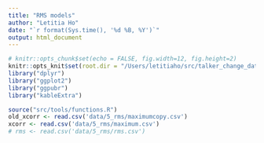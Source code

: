 ```yaml
---
title: "RMS models"
author: "Letitia Ho"
date: "`r format(Sys.time(), '%d %B, %Y')`"
output: html_document
---
```


```r
# knitr::opts_chunk$set(echo = FALSE, fig.width=12, fig.height=2)
knitr::opts_knit$set(root.dir = "/Users/letitiaho/src/talker_change_data_processing")
library("dplyr")
library("ggplot2")
library("ggpubr")
library("kableExtra")
```

```r
source("src/tools/functions.R")
old_xcorr <- read.csv('data/5_rms/maximumcopy.csv')
xcorr <- read.csv('data/5_rms/maximum.csv')
# rms <- read.csv('data/5_rms/rms.csv')
```

